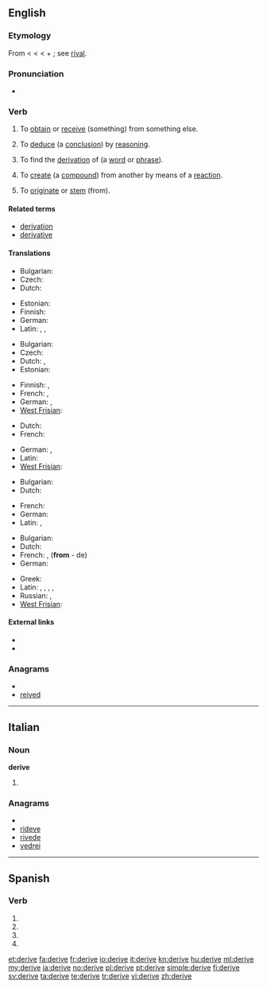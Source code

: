{{wikipedia|dab=derive}}
{{also|derivé|dérivé}}
==English==

===Etymology===
From {{etyl|enm}} {{term|deriven}} < {{etyl|fro}} {{term|deriver}} < {{etyl|la}} {{term|derivare||to lead, turn, or draw off (a liquid), draw off, derive}} < {{term|de||away}} + {{term|rivus||a stream}}; see [[rival]].

===Pronunciation===
* {{audio|en-us-derive.ogg|Audio (US)}}

===Verb===
{{en-verb|deriv|ing}}
{{rfex}}

# {{context|transitive}} To [[obtain]] or [[receive]] (something) from something else.
# {{context|transitive|logic}} To [[deduce]] (a [[conclusion]]) by [[reasoning]].
# {{context|transitive|linguistics}} To find the [[derivation]] of (a [[word]] or [[phrase]]).
# {{context|transitive|chemistry}} To [[create]] (a [[compound]]) from another by means of a [[reaction]].
# {{context|intransitive}} To [[originate]] or [[stem]] (from).

====Related terms====
* [[derivation]]
* [[derivative]]

====Translations====
{{trans-top|obtain (something) from something else}}
* Bulgarian: {{t|bg|добивам}}
* Czech: {{t+|cs|získat}}
* Dutch: {{t+|nl|afleiden}}
{{trans-mid}}
* Estonian: {{t|et|tuletama}}
* Finnish: {{t+|fi|johtaa}}
* German: {{t+|de|erlangen}}
* Latin: {{t|la|fluere}}, {{t|la|fluo}}, {{t|la|orior}}
{{trans-bottom}}

{{trans-top|deduce (a conclusion) by reasoning}}
* Bulgarian: {{t+|bg|извличам}}
* Czech: {{t-|cs|odvodit}}
* Dutch: {{t+|nl|afleiden}}, {{t|nl|deduceren}}
* Estonian: {{t|et|tuletama}}
{{trans-mid}}
* Finnish: {{t+|fi|johtaa}}, {{t+|fi|päätellä}}
* French: {{t+|fr|déduire}},  {{t+|fr|conclure}}
* German: {{t+|de|herleiten}}, {{t+|de|ableiten}}
* [[West Frisian]]: {{t|fy|ôfliede|xs=West Frisian}}
{{trans-bottom}}

{{trans-top|find the derivation of (a word or phrase)}}
* Dutch: {{t+|nl|afleiden}}
* French: {{t+|fr|dériver}}
{{trans-mid}}
* German: {{t+|de|herleiten}}, {{t+|de|ableiten}}
* Latin: {{t|la|gigno}}
* [[West Frisian]]: {{t|fy|ôfliede|xs=West Frisian}}
{{trans-bottom}}

{{trans-top|create (a compound) from another by means of a reaction}}
* Bulgarian: {{t|bg|добивам}}
* Dutch: {{t+|nl|afleiden}}
{{trans-mid}}
* French: {{t+|fr|dériver}}
* German: {{t+|de|ableiten}}
* Latin: {{t|la|proficiscor|alt=proficīscor}}, {{t|la|origo proficiscor|alt=origo proficīscor}}
{{trans-bottom}}

{{trans-top|originate (from)}}
* Bulgarian: {{t|bg|произхождам}}
* Dutch: {{t+|nl|ontstaan}}
* French: {{t+|fr|dériver}}, {{t+|fr|découler}} ('''from''' - de)
* German: {{t+|de|abstammen}}
{{trans-mid}}
* Greek: {{t|el|proerxetai}}
* Latin: {{t|la|origo proficiscor |alt=origo proficīscor }}, {{t|la|fluo}}, {{t|la|a ducor}}, {{t|la|ex ducor}}, {{t|la|e ducor}}
* Russian: {{t+|ru|происходить|tr=proisxodít'}} {{impf}},  {{t+|ru|произойти|tr=proizojtí}} {{pf}}
* [[West Frisian]]: {{t|fy|ôfstamje|xs=West Frisian}}
{{trans-bottom}}

====External links====
* {{R:Webster 1913}}
* {{R:Century 1911}}

===Anagrams===
* {{alphagram|deeirv}}
* [[reived#English|reived]]

----

==Italian==

===Noun===
'''derive''' {{f}} {{plural}}

# {{plural of|deriva|lang=it}}

===Anagrams===
* {{alphagram|deeirv}}
* [[rideve#Italian|rideve]]
* [[rivede#Italian|rivede]]
* [[vedrei#Italian|vedrei]]

----

==Spanish==

===Verb===
{{es-verb-form|derivar}}

# {{es-verb form of|ending=ar|mood=imperative|pers=2|formal=yes|number=singular|[[derivar]]}}
# {{es-verb form of|ending=ar|mood=subjunctive|tense=present|pers=1|number=singular|[[derivar]]}}
# {{es-verb form of|ending=ar|mood=subjunctive|tense=present|pers=2|formal=yes|number=singular|[[derivar]]}}
# {{es-verb form of|ending=ar|mood=subjunctive|tense=present|pers=3|number=singular|[[derivar]]}}

[[et:derive]]
[[fa:derive]]
[[fr:derive]]
[[io:derive]]
[[it:derive]]
[[kn:derive]]
[[hu:derive]]
[[ml:derive]]
[[my:derive]]
[[ja:derive]]
[[no:derive]]
[[pl:derive]]
[[pt:derive]]
[[simple:derive]]
[[fi:derive]]
[[sv:derive]]
[[ta:derive]]
[[te:derive]]
[[tr:derive]]
[[vi:derive]]
[[zh:derive]]